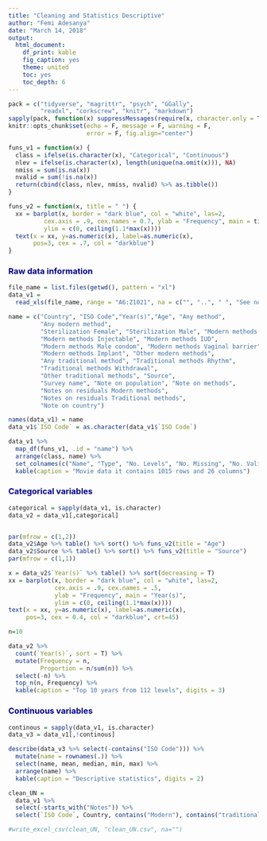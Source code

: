 ---
title: "Cleaning and Statistics Descriptive"
author: "Femi Adesanya"
date: "March 14, 2018"
output: 
  html_document: 
    df_print: kable
    fig_caption: yes
    theme: united
    toc: yes
    toc_depth: 6
---

<!-- download packages -->
```{r setup, include=FALSE}
pack = c("tidyverse", "magrittr", "psych", "GGally", 
         "readxl", "corkscrew", "knitr", "markdown")
sapply(pack, function(x) suppressMessages(require(x, character.only = T)))
knitr::opts_chunk$set(echo = F, message = F, warning = F,
                      error = F, fig.align="center")
```


<!-- Function to compute No. missing and valid values and gives 
the type of the variables -->
```{r}
funs_v1 = function(x) {
  class = ifelse(is.character(x), "Categorical", "Continuous")
  nlev = ifelse(is.character(x), length(unique(na.omit(x))), NA) 
  nmiss = sum(is.na(x))
  nvalid = sum(!is.na(x))
  return(cbind(class, nlev, nmiss, nvalid) %>% as.tibble())
} 
```

<!-- Braplot function with labels -->
```{r}
funs_v2 = function(x, title = " ") {
  xx = barplot(x, border = "dark blue", col = "white", las=2, 
          cex.axis = .9, cex.names = 0.7, ylab = "Frequency", main = title, 
          ylim = c(0, ceiling(1.1*max(x))))
  text(x = xx, y=as.numeric(x), label=as.numeric(x), 
       pos=3, cex = .7, col = "darkblue")
}
```


###  <font color="darkblue">  Raw data information </font>

<!-- Impoort data -->
```{r}
file_name = list.files(getwd(), pattern = "xl")
data_v1 =
  read_xls(file_name, range = "A6:Z1021", na = c("", "..", " ", "See notes"))

name = c("Country", "ISO Code","Year(s)","Age", "Any method",
         "Any modern method",
         "Sterilization Female", "Sterilization Male", "Modern methods Pill", 
         "Modern methods Injectable", "Modern methods IUD", 
         "Modern methods Male condom", "Modern methods Vaginal barrier",
         "Modern methods Implant", "Other modern methods",
         "Any traditional method", "Traditional methods Rhythm", 
         "Traditional methods Withdrawal", 
         "Other traditional methods", "Source", 
         "Survey name", "Note on population", "Note on methods", 
         "Notes on residuals Modern methods",
         "Notes on residuals Traditional methods",
         "Note on country")

names(data_v1) = name
data_v1$`ISO Code` = as.character(data_v1$`ISO Code`)
```


<!-- Data description -->
```{r}
data_v1 %>% 
  map_df(funs_v1, .id = "name") %>% 
  arrange(class, name) %>%
  set_colnames(c("Name", "Type", "No. Levels", "No. Missing", "No. Valid")) %>%
  kable(caption = "Movie data it contains 1015 rows and 26 columns")

```


### <font color="darkblue">  Categorical variables </font>

<!-- Barplot for Age and Source variables -->
```{r, fig.width=12, fig.height=5}
categorical = sapply(data_v1, is.character)
data_v2 = data_v1[,categorical]


par(mfrow = c(1,2))
data_v2$Age %>% table() %>% sort() %>% funs_v2(title = "Age")
data_v2$Source %>% table() %>% sort() %>% funs_v2(title = "Source")
par(mfrow = c(1,1))
```


<!-- Barplot for Years variables and table of top 10 hihest frequency -->
```{r, fig.width=14, fig.height=5}
x = data_v2$`Year(s)` %>% table() %>% sort(decreasing = T) 
xx = barplot(x, border = "dark blue", col = "white", las=2, 
             cex.axis = .9, cex.names = .5, 
             ylab = "Frequency", main = "Year(s)",
             ylim = c(0, ceiling(1.1*max(x))))
text(x = xx, y=as.numeric(x), label=as.numeric(x), 
     pos=3, cex = 0.4, col = "darkblue", crt=45)

n=10

data_v2 %>%
  count(`Year(s)`, sort = T) %>%
  mutate(Frequency = n,
         Proportion = n/sum(n)) %>%
  select(-n) %>%
  top_n(n, Frequency) %>%
  kable(caption = "Top 10 years from 112 levels", digits = 3)
```


### <font color="darkblue">  Continuous variables </font>

<!-- Descriptive statistics for continuous variables -->
```{r}
continous = sapply(data_v1, is.character)
data_v3 = data_v1[,!continous]

describe(data_v3 %>% select(-contains("ISO Code"))) %>%
  mutate(name = rownames(.)) %>%
  select(name, mean, median, min, max) %>%
  arrange(name) %>%
  kable(caption = "Descriptive statistics", digits = 2)
```

<!-- Export clean data without Notes columns -->
```{r}
clean_UN = 
  data_v1 %>%
  select(-starts_with("Notes")) %>%
  select(`ISO Code`, Country, contains("Modern"), contains("traditional"))

#write_excel_csv(clean_UN, "clean_UN.csv", na="")
```

